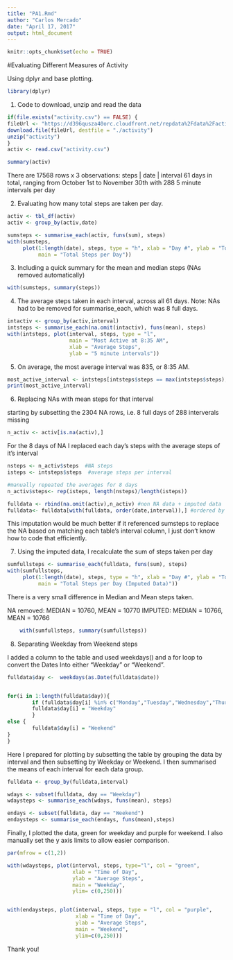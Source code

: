---
title: "PA1.Rmd"
author: "Carlos Mercado"
date: "April 17, 2017"
output: html_document
---

```{r setup, include=FALSE}
knitr::opts_chunk$set(echo = TRUE)
```

#Evaluating Different Measures of Activity 

Using dplyr and base plotting. 
```{r}
library(dplyr)
```

1. Code to download, unzip and read the data 

```{r}
if(file.exists("activity.csv") == FALSE) {
fileUrl <- "https://d396qusza40orc.cloudfront.net/repdata%2Fdata%2Factivity.zip" 
download.file(fileUrl, destfile = "./activity")
unzip("activity")
}
activ <- read.csv("activity.csv")

summary(activ)

```

There are 17568 rows x 3 observations: steps | date  |  interval 
61 days in total, ranging from October 1st to November 30th with 288 5 minute intervals per day

2. Evaluating how many total steps are taken per day. 

```{r}
activ <- tbl_df(activ)
activ <- group_by(activ,date)

sumsteps <- summarise_each(activ, funs(sum), steps) 
with(sumsteps, 
     plot(1:length(date), steps, type = "h", xlab = "Day #", ylab = "Total Steps", 
          main = "Total Steps per Day"))

```

3. Including a quick summary for the mean and median steps (NAs removed automatically) 

```{r}
with(sumsteps, summary(steps))
```

4. The average steps taken in each interval, across all 61 days. 
 Note: NAs had to be removed for summarise_each, which was 8 full days.
 
```{r}
intactiv <- group_by(activ,interval)
intsteps <- summarise_each(na.omit(intactiv), funs(mean), steps) 
with(intsteps, plot(interval, steps, type = "l", 
                    main = "Most Active at 8:35 AM",
                    xlab = "Average Steps",
                    ylab = "5 minute intervals"))

```

5. On average, the most average interval was 835, or 8:35 AM. 

```{r}
most_active_interval <- intsteps[intsteps$steps == max(intsteps$steps),]
print(most_active_interval)
```


6. Replacing NAs with mean steps for that interval  

starting by subsetting the 2304 NA rows, i.e. 8 full days of 288 interverals missing

```{r}
n_activ <- activ[is.na(activ),]
```

For the 8 days of NA I replaced each day's steps with the average steps of it's interval 

```{r}
nsteps <- n_activ$steps  #NA steps 
isteps <- intsteps$steps  #average steps per interval 

#manually repeated the averages for 8 days
n_activ$steps<- rep(isteps, length(nsteps)/length(isteps)) 

fulldata <- rbind(na.omit(activ),n_activ) #non NA data + imputed data 
fulldata<- fulldata[with(fulldata, order(date,interval)),] #ordered by date and interval 

```

This imputation would be much better if it referenced sumsteps to replace the NA based 
on matching each table's interval column, I just don't know how to code that efficiently.

7. Using the imputed data, I recalculate the sum of steps taken per day

```{r}

sumfullsteps <- summarise_each(fulldata, funs(sum), steps) 
with(sumfullsteps, 
     plot(1:length(date), steps, type = "h", xlab = "Day #", ylab = "Total Steps", 
          main = "Total Steps per Day (Imputed Data)"))

```
  
  There is a very small difference in Median and Mean steps taken. 

NA removed:  MEDIAN = 10760, MEAN = 10770 
IMPUTED: MEDIAN = 10766, MEAN = 10766 
```{r}
    with(sumfullsteps, summary(sumfullsteps))
```

8. Separating Weekday from Weekend steps 

I added a column to the table and used weekdays() and a for loop to convert the Dates 
Into either "Weekday" or "Weekend". 
```{R}
fulldata$day <-  weekdays(as.Date(fulldata$date))


for(i in 1:length(fulldata$day)){ 
        if (fulldata$day[i] %in% c("Monday","Tuesday","Wednesday","Thursday","Friday")) { 
        fulldata$day[i] = "Weekday"
        }
else {
        fulldata$day[i] = "Weekend"
}
}
```

Here I prepared for plotting by subsetting the table by grouping the data by interval and then 
subsetting by Weekday or Weekend. I then summarised the means of each interval for each data group. 

```{r}


fulldata <- group_by(fulldata,interval)

wdays <- subset(fulldata, day == "Weekday")
wdaysteps <- summarise_each(wdays, funs(mean), steps)

endays <- subset(fulldata, day == "Weekend")
endaysteps <- summarise_each(endays, funs(mean),steps)

```

Finally, I plotted the data, green for weekday and purple for weekend. I also manually set the 
y axis limits to allow easier comparison. 

```{r}
par(mfrow = c(1,2))

with(wdaysteps, plot(interval, steps, type="l", col = "green",
                     xlab = "Time of Day",
                     ylab = "Average Steps",
                     main = "Weekday",
                     ylim= c(0,250)))


with(endaysteps, plot(interval, steps, type = "l", col = "purple",
                      xlab = "Time of Day",
                      ylab = "Average Steps",
                      main = "Weekend",
                      ylim=c(0,250)))

```

Thank you!     
    
